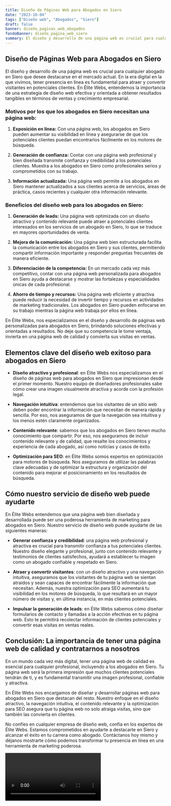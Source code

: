```yaml
---
title: Diseño de Páginas Web para Abogados en Siero
date: "2023-10-04"
tags: ["Diseño web", "Abogados", "Siero"]
draft: false
banner: diseño_paginas_web_abogados
fondoBanner: diseño_pagina_web_siero
summary: El diseño y desarrollo de una página web es crucial para cualquier abogado en Siero que desee destacarse en el mercado actual. En la era digital en la que vivimos, tener presencia en línea es fundamental para atraer y convertir visitantes en potenciales clientes. En Élite Webs, entendemos la importancia de una estrategia de diseño web efectiva y orientada a obtener resultados tangibles en términos de ventas y crecimiento empresarial.
---
```



## Diseño de Páginas Web para Abogados en Siero

El diseño y desarrollo de una página web es crucial para cualquier abogado en Siero que desee destacarse en el mercado actual. En la era digital en la que vivimos, tener presencia en línea es fundamental para atraer y convertir visitantes en potenciales clientes. En Élite Webs, entendemos la importancia de una estrategia de diseño web efectiva y orientada a obtener resultados tangibles en términos de ventas y crecimiento empresarial.

### Motivos por los que los abogados en Siero necesitan una página web:

1. **Exposición en línea:** Con una página web, los abogados en Siero pueden aumentar su visibilidad en línea y asegurarse de que los potenciales clientes puedan encontrarlos fácilmente en los motores de búsqueda.

2. **Generación de confianza:** Contar con una página web profesional y bien diseñada transmite confianza y credibilidad a los potenciales clientes. Muestra a los abogados en Siero como profesionales serios y comprometidos con su trabajo.

3. **Información actualizada:** Una página web permite a los abogados en Siero mantener actualizados a sus clientes acerca de servicios, áreas de práctica, casos recientes y cualquier otra información relevante.

### Beneficios del diseño web para los abogados en Siero:

1. **Generación de leads:** Una página web optimizada con un diseño atractivo y contenido relevante puede atraer a potenciales clientes interesados en los servicios de un abogado en Siero, lo que se traduce en mayores oportunidades de venta.

2. **Mejora de la comunicación:** Una página web bien estructurada facilita la comunicación entre los abogados en Siero y sus clientes, permitiendo compartir información importante y responder preguntas frecuentes de manera eficiente.

3. **Diferenciación de la competencia:** En un mercado cada vez más competitivo, contar con una página web personalizada para abogados en Siero ayuda a destacarse y mostrar las fortalezas y especialidades únicas de cada profesional.

4. **Ahorro de tiempo y recursos:** Una página web eficiente y atractiva puede reducir la necesidad de invertir tiempo y recursos en actividades de marketing tradicionales. Los abogados en Siero pueden enfocarse en su trabajo mientras la página web trabaja por ellos en línea.

En Élite Webs, nos especializamos en el diseño y desarrollo de páginas web personalizadas para abogados en Siero, brindando soluciones efectivas y orientadas a resultados. No deje que su competencia le tome ventaja, invierta en una página web de calidad y convierta sus visitas en ventas.

<GifSeo />

<Cta />

## Elementos clave del diseño web exitoso para abogados en Siero

- **Diseño atractivo y profesional**: en Élite Webs nos especializamos en el diseño de páginas web para abogados en Siero que impresionan desde el primer momento. Nuestro equipo de diseñadores profesionales sabe cómo crear una imagen visualmente atractiva y acorde con la profesión legal.

- **Navegación intuitiva**: entendemos que los visitantes de un sitio web deben poder encontrar la información que necesitan de manera rápida y sencilla. Por eso, nos aseguramos de que la navegación sea intuitiva y los menús estén claramente organizados.

- **Contenido relevante**: sabemos que los abogados en Siero tienen mucho conocimiento que compartir. Por eso, nos aseguramos de incluir contenido relevante y de calidad, que resalte los conocimientos y experiencia de cada abogado, así como noticias y casos de éxito.

- **Optimización para SEO**: en Élite Webs somos expertos en optimización para motores de búsqueda. Nos aseguramos de utilizar las palabras clave adecuadas y de optimizar la estructura y organización del contenido para mejorar el posicionamiento en los resultados de búsqueda.

## Cómo nuestro servicio de diseño web puede ayudarte

En Élite Webs entendemos que una página web bien diseñada y desarrollada puede ser una poderosa herramienta de marketing para abogados en Siero. Nuestro servicio de diseño web puede ayudarte de las siguientes maneras:

- **Generar confianza y credibilidad**: una página web profesional y atractiva es crucial para transmitir confianza a tus potenciales clientes. Nuestro diseño elegante y profesional, junto con contenido relevante y testimonios de clientes satisfechos, ayudará a establecer tu imagen como un abogado confiable y respetado en Siero.

- **Atraer y convertir visitantes**: con un diseño atractivo y una navegación intuitiva, aseguramos que los visitantes de tu página web se sientan atraídos y sean capaces de encontrar fácilmente la información que necesitan. Además, nuestra optimización para SEO aumentará tu visibilidad en los motores de búsqueda, lo que resultará en un mayor número de visitas y, en última instancia, en más clientes potenciales.

- **Impulsar la generación de leads**: en Élite Webs sabemos cómo diseñar formularios de contacto y llamadas a la acción efectivas en tu página web. Esto te permitirá recolectar información de clientes potenciales y convertir esas visitas en ventas reales.

## Conclusión: La importancia de tener una página web de calidad y contratarnos a nosotros

En un mundo cada vez más digital, tener una página web de calidad es esencial para cualquier profesional, incluyendo a los abogados en Siero. Tu página web será la primera impresión que muchos clientes potenciales tendrán de ti, y es fundamental transmitir una imagen profesional, confiable y atractiva.

En Élite Webs nos encargamos de diseñar y desarrollar páginas web para abogados en Siero que destacan del resto. Nuestro enfoque en el diseño atractivo, la navegación intuitiva, el contenido relevante y la optimización para SEO asegura que tu página web no solo atraiga visitas, sino que también las convierta en clientes.

No confíes en cualquier empresa de diseño web, confía en los expertos de Élite Webs. Estamos comprometidos en ayudarte a destacarte en Siero y alcanzar el éxito en tu carrera como abogado. Contáctanos hoy mismo y déjanos mostrarte cómo podemos transformar tu presencia en línea en una herramienta de marketing poderosa.

<Video />

<CtaBot job="Abogados" city="Siero" />

<Gmaps query="Siero+españa+maps" />
